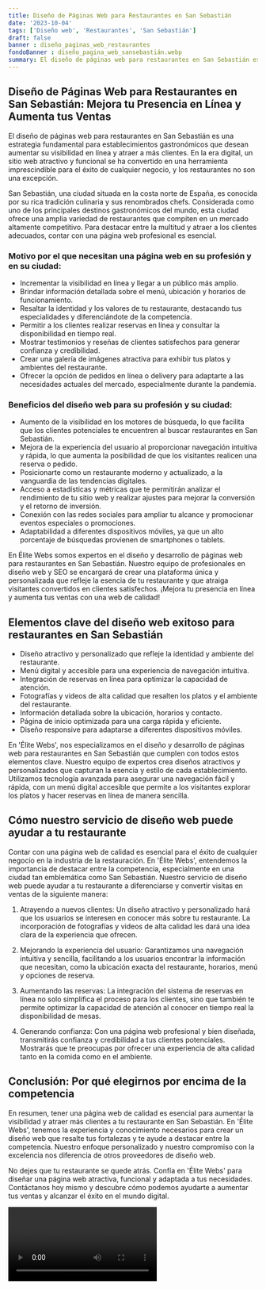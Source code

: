 ```yaml
---
title: Diseño de Páginas Web para Restaurantes en San Sebastián
date: '2023-10-04'
tags: ['Diseño web', 'Restaurantes', 'San Sebastián']
draft: false
banner : diseño_paginas_web_restaurantes
fondoBanner : diseño_pagina_web_sansebastián.webp
summary: El diseño de páginas web para restaurantes en San Sebastián es una estrategia fundamental para establecimientos gastronómicos que desean aumentar su visibilidad en línea y atraer a más clientes. En la era digital, un sitio web atractivo y funcional se ha convertido en una herramienta imprescindible para el éxito de cualquier negocio, y los restaurantes no son una excepción.
---
```


## Diseño de Páginas Web para Restaurantes en San Sebastián: Mejora tu Presencia en Línea y Aumenta tus Ventas

El diseño de páginas web para restaurantes en San Sebastián es una estrategia fundamental para establecimientos gastronómicos que desean aumentar su visibilidad en línea y atraer a más clientes. En la era digital, un sitio web atractivo y funcional se ha convertido en una herramienta imprescindible para el éxito de cualquier negocio, y los restaurantes no son una excepción.

San Sebastián, una ciudad situada en la costa norte de España, es conocida por su rica tradición culinaria y sus renombrados chefs. Considerada como uno de los principales destinos gastronómicos del mundo, esta ciudad ofrece una amplia variedad de restaurantes que compiten en un mercado altamente competitivo. Para destacar entre la multitud y atraer a los clientes adecuados, contar con una página web profesional es esencial.

### Motivo por el que necesitan una página web en su profesión y en su ciudad:

- Incrementar la visibilidad en línea y llegar a un público más amplio.
- Brindar información detallada sobre el menú, ubicación y horarios de funcionamiento.
- Resaltar la identidad y los valores de tu restaurante, destacando tus especialidades y diferenciándote de la competencia.
- Permitir a los clientes realizar reservas en línea y consultar la disponibilidad en tiempo real.
- Mostrar testimonios y reseñas de clientes satisfechos para generar confianza y credibilidad.
- Crear una galería de imágenes atractiva para exhibir tus platos y ambientes del restaurante.
- Ofrecer la opción de pedidos en línea o delivery para adaptarte a las necesidades actuales del mercado, especialmente durante la pandemia.

### Beneficios del diseño web para su profesión y su ciudad:

- Aumento de la visibilidad en los motores de búsqueda, lo que facilita que los clientes potenciales te encuentren al buscar restaurantes en San Sebastián.
- Mejora de la experiencia del usuario al proporcionar navegación intuitiva y rápida, lo que aumenta la posibilidad de que los visitantes realicen una reserva o pedido.
- Posicionarte como un restaurante moderno y actualizado, a la vanguardia de las tendencias digitales.
- Acceso a estadísticas y métricas que te permitirán analizar el rendimiento de tu sitio web y realizar ajustes para mejorar la conversión y el retorno de inversión.
- Conexión con las redes sociales para ampliar tu alcance y promocionar eventos especiales o promociones.
- Adaptabilidad a diferentes dispositivos móviles, ya que un alto porcentaje de búsquedas provienen de smartphones o tablets.

En Élite Webs somos expertos en el diseño y desarrollo de páginas web para restaurantes en San Sebastián. Nuestro equipo de profesionales en diseño web y SEO se encargará de crear una plataforma única y personalizada que refleje la esencia de tu restaurante y que atraiga visitantes convertidos en clientes satisfechos. ¡Mejora tu presencia en línea y aumenta tus ventas con una web de calidad!

<GifSeo />

<Cta />

## Elementos clave del diseño web exitoso para restaurantes en San Sebastián

- Diseño atractivo y personalizado que refleje la identidad y ambiente del restaurante.
- Menú digital y accesible para una experiencia de navegación intuitiva.
- Integración de reservas en línea para optimizar la capacidad de atención.
- Fotografías y videos de alta calidad que resalten los platos y el ambiente del restaurante.
- Información detallada sobre la ubicación, horarios y contacto.
- Página de inicio optimizada para una carga rápida y eficiente.
- Diseño responsive para adaptarse a diferentes dispositivos móviles.

En 'Élite Webs', nos especializamos en el diseño y desarrollo de páginas web para restaurantes en San Sebastián que cumplen con todos estos elementos clave. Nuestro equipo de expertos crea diseños atractivos y personalizados que capturan la esencia y estilo de cada establecimiento. Utilizamos tecnología avanzada para asegurar una navegación fácil y rápida, con un menú digital accesible que permite a los visitantes explorar los platos y hacer reservas en línea de manera sencilla.

## Cómo nuestro servicio de diseño web puede ayudar a tu restaurante

Contar con una página web de calidad es esencial para el éxito de cualquier negocio en la industria de la restauración. En 'Élite Webs', entendemos la importancia de destacar entre la competencia, especialmente en una ciudad tan emblemática como San Sebastián. Nuestro servicio de diseño web puede ayudar a tu restaurante a diferenciarse y convertir visitas en ventas de la siguiente manera:

1. Atrayendo a nuevos clientes: Un diseño atractivo y personalizado hará que los usuarios se interesen en conocer más sobre tu restaurante. La incorporación de fotografías y videos de alta calidad les dará una idea clara de la experiencia que ofrecen.

2. Mejorando la experiencia del usuario: Garantizamos una navegación intuitiva y sencilla, facilitando a los usuarios encontrar la información que necesitan, como la ubicación exacta del restaurante, horarios, menú y opciones de reserva.

3. Aumentando las reservas: La integración del sistema de reservas en línea no solo simplifica el proceso para los clientes, sino que también te permite optimizar la capacidad de atención al conocer en tiempo real la disponibilidad de mesas.

4. Generando confianza: Con una página web profesional y bien diseñada, transmitirás confianza y credibilidad a tus clientes potenciales. Mostrarás que te preocupas por ofrecer una experiencia de alta calidad tanto en la comida como en el ambiente.

## Conclusión: Por qué elegirnos por encima de la competencia

En resumen, tener una página web de calidad es esencial para aumentar la visibilidad y atraer más clientes a tu restaurante en San Sebastián. En 'Élite Webs', tenemos la experiencia y conocimiento necesarios para crear un diseño web que resalte tus fortalezas y te ayude a destacar entre la competencia. Nuestro enfoque personalizado y nuestro compromiso con la excelencia nos diferencia de otros proveedores de diseño web.

No dejes que tu restaurante se quede atrás. Confía en 'Élite Webs' para diseñar una página web atractiva, funcional y adaptada a tus necesidades. Contáctanos hoy mismo y descubre cómo podemos ayudarte a aumentar tus ventas y alcanzar el éxito en el mundo digital.

<Video />

<CtaBot job='Restaurantes' city='San Sebastián'/>

<Gmaps query='San Sebastián+españa+maps' />